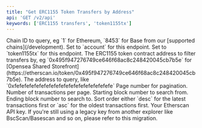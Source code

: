 ```yaml
---
title: "Get ERC1155 Token Transfers by Address"
api: 'GET /v2/api'
keywords: ['ERC1155 transfers', 'token1155tx']
---
```



<CreditChip description="Returns ERC-1155 token transfers for an address" />

  <ParamField query="chainid" type="string" initialValue="1" >
    Chain ID to query, eg `1` for Ethereum, `8453` for Base from our [supported chains](/development).
  </ParamField>
  <ParamField query="module" type="string" initialValue="account">
    Set to `account` for this endpoint.
  </ParamField>
  <ParamField query="action" type="string" initialValue="token1155tx">
    Set to `token1155tx` for this endpoint.
  </ParamField>
  <ParamField query="contractaddress" type="string" initialValue="0x76be3b62873462d2142405439777e971754e8e77">
    The ERC1155 token contract address to filter transfers by, eg `0x495f947276749ce646f68ac8c248420045cb7b5e` for [Opensea Shared Storefront](https://etherscan.io/token/0x495f947276749ce646f68ac8c248420045cb7b5e).
  </ParamField>
  <ParamField query="address" type="string" initialValue="0x83f564d180b58ad9a02a449105568189ee7de8cb">
    The address to query, like `0xfefefefefefefefefefefefefefefefefefefefe`
  </ParamField>
  <ParamField query="page" type="integer" initialValue="1">
    Page number for pagination.
  </ParamField>
  <ParamField query="offset" type="integer" initialValue="100">
    Number of transactions per page.
  </ParamField>
  <ParamField query="startblock" type="integer" initialValue="0">
    Starting block number to search from.
  </ParamField>
  <ParamField query="endblock" type="integer" initialValue="99999999">
    Ending block number to search to.
  </ParamField>
  <ParamField query="sort" type="string" initialValue="asc">
        Sort order either `desc` for the latest transactions first or `asc` for the oldest transactions first.
  </ParamField>
  <ParamField query="apikey" type="string">
    Your Etherscan API key. If you're still using a legacy key from another explorer like BscScan/Basescan and so on, please refer to this migration.
  </ParamField>

